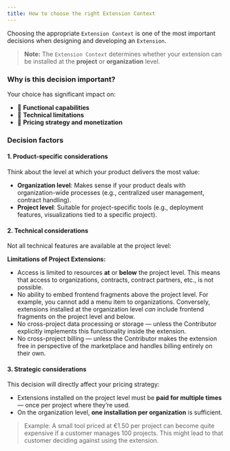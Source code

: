 ```yaml
---
title: How to choose the right Extension Context
---
```


Choosing the appropriate `Extension Context` is one of the most important decisions when designing and developing an `Extension`.

> **Note:** The `Extension Context` determines whether your extension can be installed at the **project** or **organization** level.

### Why is this decision important?

Your choice has significant impact on:

- 🧩 **Functional capabilities**
- 🔐 **Technical limitations**
- 💸 **Pricing strategy and monetization**

### Decision factors

#### 1. Product-specific considerations

Think about the level at which your product delivers the most value:

- **Organization level**: Makes sense if your product deals with organization-wide processes (e.g., centralized user management, contract handling).
- **Project level**: Suitable for project-specific tools (e.g., deployment features, visualizations tied to a specific project).

#### 2. Technical considerations

Not all technical features are available at the project level:

**Limitations of Project Extensions:**

- Access is limited to resources **at** or **below** the project level.
  This means that access to organizations, contracts, contract partners, etc., is not possible.
- No ability to embed frontend fragments above the project level.
  For example, you cannot add a menu item to organizations.
  Conversely, extensions installed at the organization level _can_ include frontend fragments on the project level and below.
- No cross-project data processing or storage — unless the Contributor explicitly implements this functionality inside the extension.
- No cross-project billing — unless the Contributor makes the extension free in perspective of the marketplace and handles billing entirely on their own.

#### 3. Strategic considerations

This decision will directly affect your pricing strategy:

- Extensions installed on the project level must be **paid for multiple times** — once per project where they’re used.
- On the organization level, **one installation per organization** is sufficient.

> Example: A small tool priced at €1.50 per project can become quite expensive if a customer manages 100 projects.
> This might lead to that customer deciding against using the extension.
